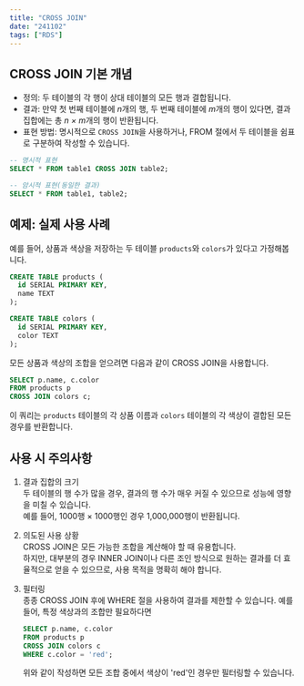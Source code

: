 ```yaml
---
title: "CROSS JOIN"
date: "241102"
tags: ["RDS"]
---
```


## CROSS JOIN 기본 개념

- 정의: 두 테이블의 각 행이 상대 테이블의 모든 행과 결합됩니다.
- 결과: 만약 첫 번째 테이블에 *n*개의 행, 두 번째 테이블에 *m*개의 행이 있다면, 결과 집합에는 총 *n × m*개의 행이 반환됩니다.
- 표현 방법: 명시적으로 `CROSS JOIN`을 사용하거나, FROM 절에서 두 테이블을 쉼표로 구분하여 작성할 수 있습니다.

```sql
-- 명시적 표현
SELECT * FROM table1 CROSS JOIN table2;

-- 암시적 표현(동일한 결과)
SELECT * FROM table1, table2;
```

## 예제: 실제 사용 사례

예를 들어, 상품과 색상을 저장하는 두 테이블 `products`와 `colors`가 있다고 가정해봅니다.

```sql
CREATE TABLE products (
  id SERIAL PRIMARY KEY,
  name TEXT
);

CREATE TABLE colors (
  id SERIAL PRIMARY KEY,
  color TEXT
);
```

모든 상품과 색상의 조합을 얻으려면 다음과 같이 CROSS JOIN을 사용합니다.

```sql
SELECT p.name, c.color
FROM products p
CROSS JOIN colors c;
```

이 쿼리는 `products` 테이블의 각 상품 이름과 `colors` 테이블의 각 색상이 결합된 모든 경우를 반환합니다.

## 사용 시 주의사항

1. 결과 집합의 크기  
   두 테이블의 행 수가 많을 경우, 결과의 행 수가 매우 커질 수 있으므로 성능에 영향을 미칠 수 있습니다.  
   예를 들어, 1000행 × 1000행인 경우 1,000,000행이 반환됩니다.

2. 의도된 사용 상황  
   CROSS JOIN은 모든 가능한 조합을 계산해야 할 때 유용합니다.  
   하지만, 대부분의 경우 INNER JOIN이나 다른 조인 방식으로 원하는 결과를 더 효율적으로 얻을 수 있으므로, 사용 목적을 명확히 해야 합니다.

3. 필터링  
   종종 CROSS JOIN 후에 WHERE 절을 사용하여 결과를 제한할 수 있습니다. 예를 들어, 특정 색상과의 조합만 필요하다면

   ```sql
   SELECT p.name, c.color
   FROM products p
   CROSS JOIN colors c
   WHERE c.color = 'red';
   ```

   위와 같이 작성하면 모든 조합 중에서 색상이 'red'인 경우만 필터링할 수 있습니다.
